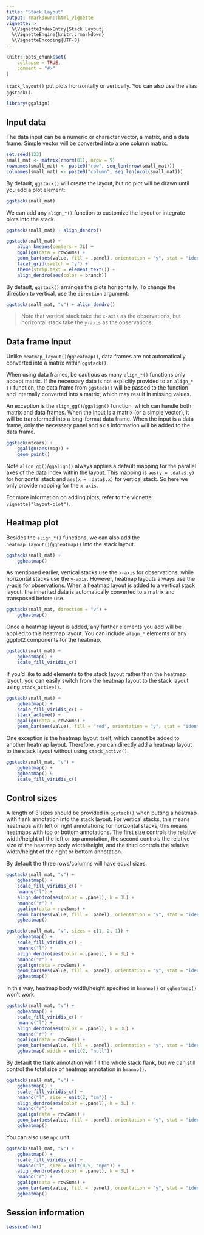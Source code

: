 ```yaml
---
title: "Stack Layout"
output: rmarkdown::html_vignette
vignette: >
  %\VignetteIndexEntry{Stack Layout}
  %\VignetteEngine{knitr::rmarkdown}
  %\VignetteEncoding{UTF-8}
---
```


```r
knitr::opts_chunk$set(
    collapse = TRUE,
    comment = "#>"
)
```

`stack_layout()` put plots horizontally or vertically. You can also use the
alias `ggstack()`.

```r
library(ggalign)
```

## Input data 
The data input can be a numeric or character vector, a matrix, and a data frame.
Simple vector will be converted into a one column matrix.

```r
set.seed(123)
small_mat <- matrix(rnorm(81), nrow = 9)
rownames(small_mat) <- paste0("row", seq_len(nrow(small_mat)))
colnames(small_mat) <- paste0("column", seq_len(ncol(small_mat)))
```

By default, `ggstack()` will create the layout, but no plot will be drawn until
you add a plot element:
```r
ggstack(small_mat)
```

We can add any `align_*()` function to customize the layout or integrate plots
into the stack. 
```r
ggstack(small_mat) + align_dendro()
```

```r
ggstack(small_mat) +
    align_kmeans(centers = 3L) +
    ggalign(data = rowSums) +
    geom_bar(aes(value, fill = .panel), orientation = "y", stat = "identity") +
    facet_grid(switch = "y") +
    theme(strip.text = element_text()) +
    align_dendro(aes(color = branch))
```

By default, `ggstack()` arranges the plots horizontally. To change the direction
to vertical, use the `direction` argument: 
```r
ggstack(small_mat, "v") + align_dendro()
```

>Note that vertical stack take the `x-axis` as the observations, but horizontal
stack take the `y-axis` as the observations.

## Data frame Input
Unlike `heatmap_layout()`/`ggheatmap()`, data frames are not automatically
converted into a matrix within `ggstack()`.

When using data frames, be cautious as many `align_*()` functions only accept
matrix. If the necessary data is not explicitly provided to an `align_*()`
function, the data frame from `ggstack()` will be passed to the function and
internally converted into a matrix, which may result in missing values. 

An exception is the `align_gg()`/`ggalign()` function, which can handle both
matrix and data frames. When the input is a matrix (or a simple vector), it will
be transformed into a long-format data frame. When the input is a data frame,
only the necessary panel and axis information will be added to the data frame.

```r
ggstack(mtcars) +
    ggalign(aes(mpg)) +
    geom_point()
```

Note `align_gg()`/`ggalign()` always applies a default mapping for the parallel
axes of the data index within the layout. This mapping is `aes(y = .data$.y)`
for horizontal stack and `aes(x = .data$.x)` for vertical stack. So here we only
provide mapping for the `x-axis`.

For more information on adding plots, refer to the vignette:
`vignette("layout-plot")`.

## Heatmap plot
Besides the `align_*()` functions, we can also add the
`heatmap_layout()`/`ggheatmap()` into the stack layout.

```r
ggstack(small_mat) +
    ggheatmap()
```

As mentioned earlier, vertical stacks use the `x-axis` for observations, while
horizontal stacks use the `y-axis`. However, heatmap layouts always use the y-axis
for observations. When a heatmap layout is added to a vertical stack layout, the
inherited data is automatically converted to a matrix and transposed before use. 
```r
ggstack(small_mat, direction = "v") +
    ggheatmap()
```

Once a heatmap layout is added, any further elements you add will be applied to
this heatmap layout. You can include `align_*` elements or any ggplot2
components for the heatmap. 

```r
ggstack(small_mat) +
    ggheatmap() +
    scale_fill_viridis_c()
```

If you'd like to add elements to the stack layout rather than the heatmap
layout, you can easily switch from the heatmap layout to the stack layout using
`stack_active()`. 
```r
ggstack(small_mat) +
    ggheatmap() +
    scale_fill_viridis_c() +
    stack_active() +
    ggalign(data = rowSums) +
    geom_bar(aes(value), fill = "red", orientation = "y", stat = "identity")
```

One exception is the heatmap layout itself, which cannot be added to another
heatmap layout. Therefore, you can directly add a heatmap layout to the stack
layout without using `stack_active()`. 
```r
ggstack(small_mat, "v") +
    ggheatmap() +
    ggheatmap() &
    scale_fill_viridis_c()
```

## Control sizes
A length of 3 sizes should be provided in `ggstack()` when putting a heatmap
with flank annotation into the stack layout. For vertical stacks, this means
heatmaps with left or right annotations; for horizontal stacks, this means
heatmaps with top or bottom annotations. The first size controls the relative
width/height of the left or top annotation, the second controls the relative
size of the heatmap body width/height, and the third controls the relative
width/height of the right or bottom annotation. 

By default the three rows/columns will have equal sizes.
```r
ggstack(small_mat, "v") +
    ggheatmap() +
    scale_fill_viridis_c() +
    hmanno("l") +
    align_dendro(aes(color = .panel), k = 3L) +
    hmanno("r") +
    ggalign(data = rowSums) +
    geom_bar(aes(value, fill = .panel), orientation = "y", stat = "identity") +
    ggheatmap()
```

```r
ggstack(small_mat, "v", sizes = c(1, 2, 1)) +
    ggheatmap() +
    scale_fill_viridis_c() +
    hmanno("l") +
    align_dendro(aes(color = .panel), k = 3L) +
    hmanno("r") +
    ggalign(data = rowSums) +
    geom_bar(aes(value, fill = .panel), orientation = "y", stat = "identity") +
    ggheatmap()
```

In this way, heatmap body width/height specified in `hmanno()` or `ggheatmap()`
won't work.
```r
ggstack(small_mat, "v") +
    ggheatmap() +
    scale_fill_viridis_c() +
    hmanno("l") +
    align_dendro(aes(color = .panel), k = 3L) +
    hmanno("r") +
    ggalign(data = rowSums) +
    geom_bar(aes(value, fill = .panel), orientation = "y", stat = "identity") +
    ggheatmap(.width = unit(2, "null"))
```

By default the flank annotation will fill the whole stack flank, but we can
still control the total size of heatmap annotation in `hmanno()`. 
```r
ggstack(small_mat, "v") +
    ggheatmap() +
    scale_fill_viridis_c() +
    hmanno("l", size = unit(2, "cm")) +
    align_dendro(aes(color = .panel), k = 3L) +
    hmanno("r") +
    ggalign(data = rowSums) +
    geom_bar(aes(value, fill = .panel), orientation = "y", stat = "identity") +
    ggheatmap()
```

You can also use `npc` unit.
```r
ggstack(small_mat, "v") +
    ggheatmap() +
    scale_fill_viridis_c() +
    hmanno("l", size = unit(0.5, "npc")) +
    align_dendro(aes(color = .panel), k = 3L) +
    hmanno("r") +
    ggalign(data = rowSums) +
    geom_bar(aes(value, fill = .panel), orientation = "y", stat = "identity") +
    ggheatmap()
```

## Session information
```r
sessionInfo()
```
